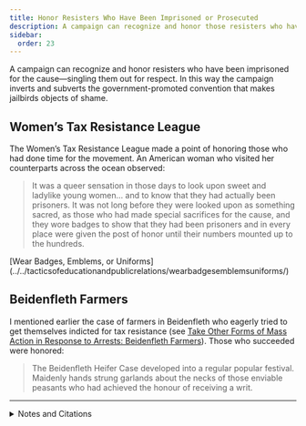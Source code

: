 ```yaml
---
title: Honor Resisters Who Have Been Imprisoned or Prosecuted
description: A campaign can recognize and honor those resisters who have been imprisoned for the cause.
sidebar:
  order: 23
---
```


A campaign can recognize and honor resisters who have been imprisoned for the cause—singling them out for respect.
In this way the campaign inverts and subverts the government-promoted convention that makes jailbirds objects of shame.

## <Badge text="Example" size="medium" /> Women’s Tax Resistance League

The Women’s Tax Resistance League made a point of honoring those who had done time for the movement.
An American woman who visited her counterparts across the ocean observed:

> It was a queer sensation in those days to look upon sweet and ladylike young women… and to know that they had actually been prisoners.
> It was not long before they were looked upon as something sacred, as those who had made special sacrifices for the cause, and they wore badges to show that they had been prisoners and in every place were given the post of honor until their numbers mounted up to the hundreds.

<Aside type="note" title="See also">
[Wear Badges, Emblems, or Uniforms](../../tacticsofeducationandpublicrelations/wearbadgesemblemsuniforms/)
</Aside>

## <Badge text="Example" size="medium" /> Beidenfleth Farmers

I mentioned earlier the case of farmers in Beidenfleth who eagerly tried to get themselves indicted for tax resistance (see [Take Other Forms of Mass Action in Response to Arrests: Beidenfleth Farmers](../massresponsetoarrests/#-beidenfleth-farmers)).
Those who succeeded were honored:

> The Beidenfleth Heifer Case developed into a regular popular festival.
> Maidenly hands strung garlands about the necks of those enviable peasants who had achieved the honour of receiving a writ.

---

<details>
<summary>Notes and Citations</summary>

* Colby, Clara Bewick “Suffragists and English Relief” <i>Washington Herald</i> 18 October 1914, p. 7
* von Salomon, Ernst <i>Fragebogen</i> (English translation, Doubleday, 1955), [p. 134](https://archive.org/details/fragebogenquesti00salo/page/134/mode/1up)

</details>
